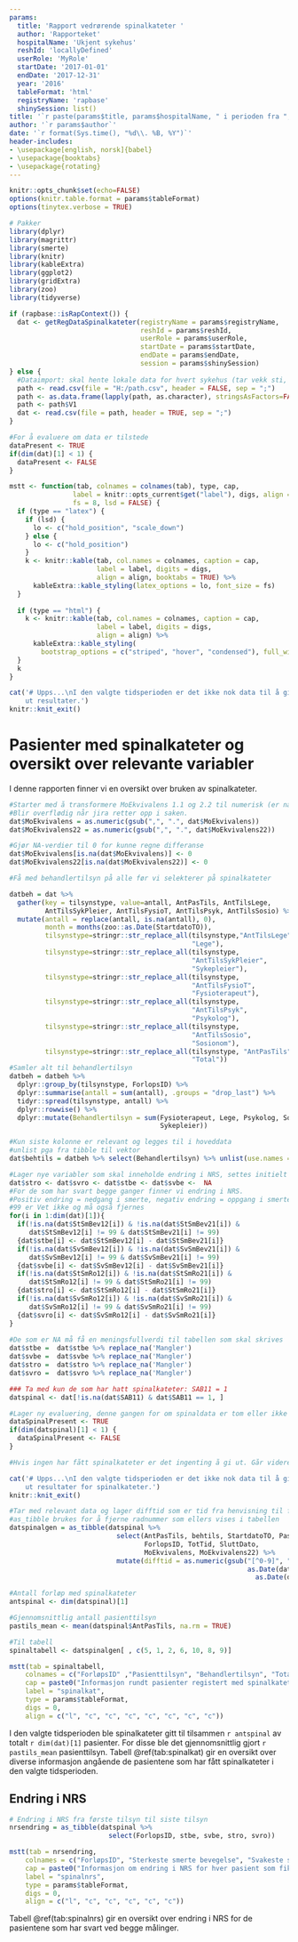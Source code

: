```yaml
---
params:
  title: 'Rapport vedrørende spinalkateter '
  author: 'Rapporteket'
  hospitalName: 'Ukjent sykehus'
  reshId: 'locallyDefined'
  userRole: 'MyRole'
  startDate: '2017-01-01'
  endDate: '2017-12-31'
  year: '2016'
  tableFormat: 'html'
  registryName: 'rapbase'
  shinySession: list()
title: '`r paste(params$title, params$hospitalName, " i perioden fra ", params$startDate, " til ", params$endDate)`'
author: '`r params$author`'
date: '`r format(Sys.time(), "%d\\. %B, %Y")`'
header-includes:
- \usepackage[english, norsk]{babel}
- \usepackage{booktabs}
- \usepackage{rotating}
---
```

```r
knitr::opts_chunk$set(echo=FALSE)
options(knitr.table.format = params$tableFormat)
options(tinytex.verbose = TRUE)

# Pakker
library(dplyr)
library(magrittr)
library(smerte)
library(knitr)
library(kableExtra)
library(ggplot2)
library(gridExtra)
library(zoo)
library(tidyverse)
```

```r

if (rapbase::isRapContext()) {
  dat <- getRegDataSpinalkateter(registryName = params$registryName,
                                 reshId = params$reshId,
                                 userRole = params$userRole,
                                 startDate = params$startDate,
                                 endDate = params$endDate,
                                 session = params$shinySession)
} else {
  #Dataimport: skal hente lokale data for hvert sykehus (tar vekk sti, og erstatter med lokal fil)
  path <- read.csv(file = "H:/path.csv", header = FALSE, sep = ";")
  path <- as.data.frame(lapply(path, as.character), stringsAsFactors=FALSE)
  path <- path$V1
  dat <- read.csv(file = path, header = TRUE, sep = ";")
}

#For å evaluere om data er tilstede
dataPresent <- TRUE
if(dim(dat)[1] < 1) {
  dataPresent <- FALSE
}
```

```r
mstt <- function(tab, colnames = colnames(tab), type, cap,
                label = knitr::opts_current$get("label"), digs, align = NULL,
                fs = 8, lsd = FALSE) {
  if (type == "latex") {
    if (lsd) {
      lo <- c("hold_position", "scale_down")
    } else {
      lo <- c("hold_position")
    }
    k <- knitr::kable(tab, col.names = colnames, caption = cap,
                      label = label, digits = digs,
                      align = align, booktabs = TRUE) %>% 
      kableExtra::kable_styling(latex_options = lo, font_size = fs)
  }
  
  if (type == "html") {
    k <- knitr::kable(tab, col.names = colnames, caption = cap,
                      label = label, digits = digs,
                      align = align) %>% 
      kableExtra::kable_styling(
        bootstrap_options = c("striped", "hover", "condensed"), full_width = F)
  }
  k
}
```


```r
cat('# Upps...\nI den valgte tidsperioden er det ikke nok data til å gi 
    ut resultater.')
knitr::knit_exit()

```

# Pasienter med spinalkateter og oversikt over relevante variabler

I denne rapporten finner vi en oversikt over bruken av spinalkateter.


```r

#Starter med å transformere MoEkvivalens 1.1 og 2.2 til numerisk (er nå character + kommadeling). 
#Blir overflødig når jira retter opp i saken.
dat$MoEkvivalens = as.numeric(gsub(",", ".", dat$MoEkvivalens))
dat$MoEkvivalens22 = as.numeric(gsub(",", ".", dat$MoEkvivalens22))

#Gjør NA-verdier til 0 for kunne regne differanse
dat$MoEkvivalens[is.na(dat$MoEkvivalens)] <- 0
dat$MoEkvivalens22[is.na(dat$MoEkvivalens22)] <- 0

#Få med behandlertilsyn på alle før vi selekterer på spinalkateter

datbeh = dat %>%
  gather(key = tilsynstype, value=antall, AntPasTils, AntTilsLege,
         AntTilsSykPleier, AntTilsFysioT, AntTilsPsyk, AntTilsSosio) %>%
  mutate(antall = replace(antall, is.na(antall), 0), 
         month = months(zoo::as.Date(StartdatoTO)),
         tilsynstype=stringr::str_replace_all(tilsynstype,"AntTilsLege",
                                              "Lege"),
         tilsynstype=stringr::str_replace_all(tilsynstype,
                                              "AntTilsSykPleier",
                                              "Sykepleier"), 
         tilsynstype=stringr::str_replace_all(tilsynstype,
                                              "AntTilsFysioT", 
                                              "Fysioterapeut"),
         tilsynstype=stringr::str_replace_all(tilsynstype,
                                              "AntTilsPsyk", 
                                              "Psykolog"),
         tilsynstype=stringr::str_replace_all(tilsynstype,
                                              "AntTilsSosio", 
                                              "Sosionom"),
         tilsynstype=stringr::str_replace_all(tilsynstype, "AntPasTils",
                                              "Total"))
#Samler alt til behandlertilsyn
datbeh = datbeh %>%
  dplyr::group_by(tilsynstype, ForlopsID) %>% 
  dplyr::summarise(antall = sum(antall), .groups = "drop_last") %>% 
  tidyr::spread(tilsynstype, antall) %>%
  dplyr::rowwise() %>% 
  dplyr::mutate(Behandlertilsyn = sum(Fysioterapeut, Lege, Psykolog, Sosionom, 
                                      Sykepleier))

#Kun siste kolonne er relevant og legges til i hoveddata 
#unlist pga fra tibble til vektor
dat$behtils = datbeh %>% select(Behandlertilsyn) %>% unlist(use.names = FALSE)

#Lager nye variabler som skal inneholde endring i NRS, settes initielt til NA
dat$stro <- dat$svro <- dat$stbe <- dat$svbe <-  NA
#For de som har svart begge ganger finner vi endring i NRS. 
#Positiv endring = nedgang i smerte, negativ endring = oppgang i smerte. 
#99 er Vet ikke og må også fjernes
for(i in 1:dim(dat)[1]){
  if(!is.na(dat$StSmBev12[i]) & !is.na(dat$StSmBev21[i]) & 
     dat$StSmBev12[i] != 99 & dat$StSmBev21[i] != 99)
  {dat$stbe[i] <- dat$StSmBev12[i] - dat$StSmBev21[i]}
  if(!is.na(dat$SvSmBev12[i]) & !is.na(dat$SvSmBev21[i]) &
     dat$SvSmBev12[i] != 99 & dat$SvSmBev21[i] != 99)
  {dat$svbe[i] <- dat$SvSmBev12[i] - dat$SvSmBev21[i]}
  if(!is.na(dat$StSmRo12[i]) & !is.na(dat$StSmRo21[i]) &
     dat$StSmRo12[i] != 99 & dat$StSmRo21[i] != 99)
  {dat$stro[i] <- dat$StSmRo12[i] - dat$StSmRo21[i]}
  if(!is.na(dat$SvSmRo12[i]) & !is.na(dat$SvSmRo21[i]) &
     dat$SvSmRo12[i] != 99 & dat$SvSmRo21[i] != 99)
  {dat$svro[i] <- dat$SvSmRo12[i] - dat$SvSmRo21[i]}
}
  
#De som er NA må få en meningsfullverdi til tabellen som skal skrives
dat$stbe =  dat$stbe %>% replace_na('Mangler')
dat$svbe =  dat$svbe %>% replace_na('Mangler')
dat$stro =  dat$stro %>% replace_na('Mangler')
dat$svro =  dat$svro %>% replace_na('Mangler')

### Ta med kun de som har hatt spinalkateter: SAB11 = 1
datspinal <- dat[!is.na(dat$SAB11) & dat$SAB11 == 1, ]

#Lager ny evaluering, denne gangen for om spinaldata er tom eller ikke
dataSpinalPresent <- TRUE
if(dim(datspinal)[1] < 1) {
  dataSpinalPresent <- FALSE
}
```

```r
#Hvis ingen har fått spinalkateter er det ingenting å gi ut. Går videre med denne istedet for eval=dataPresent.

cat('# Upps...\nI den valgte tidsperioden er det ikke nok data til å gi 
    ut resultater for spinalkateter.')
knitr::knit_exit()
```


```r

#Tar med relevant data og lager difftid som er tid fra henvisning til forløpets avslutning
#as_tibble brukes for å fjerne radnummer som ellers vises i tabellen
datspinalgen = as_tibble(datspinal %>%
                           select(AntPasTils, behtils, StartdatoTO, PasientID, 
                                  ForlopsID, TotTid, SluttDato, 
                                  MoEkvivalens, MoEkvivalens22) %>% 
                           mutate(difftid = as.numeric(gsub("[^0-9]", "", 
                                                            as.Date(datspinal$SluttDato) - 
                                                              as.Date(datspinal$StartdatoTO)))))

#Antall forløp med spinalkateter
antspinal <- dim(datspinal)[1]  

#Gjennomsnittlig antall pasienttilsyn
pastils_mean <- mean(datspinal$AntPasTils, na.rm = TRUE)

#Til tabell
spinaltabell <- datspinalgen[ , c(5, 1, 2, 6, 10, 8, 9)]

mstt(tab = spinaltabell, 
    colnames = c("ForløpsID" ,"Pasienttilsyn", "Behandlertilsyn", "Totaltid", "Følgetid", "MoEkv før", "MoEkv etter"),
    cap = paste0("Informasjon rundt pasienter registert med spinalkateter. Totaltid gir antall timer totalt brukt på tilsyn, mens følgetid gir antall dager fra henvisning til sluttføring. MoEkv før og MoEkv etter gir antall morfinekvivalenter henholdsvis ved innleggelse og ved utskrivelse."),
    label = "spinalkat",
    type = params$tableFormat,
    digs = 0,
    align = c("l", "c", "c", "c", "c", "c", "c", "c"))
```

I den valgte tidsperioden ble spinalkateter gitt til tilsammen `r antspinal` av totalt `r dim(dat)[1]` pasienter. For disse ble det gjennomsnittlig gjort `r pastils_mean` pasienttilsyn. Tabell \@ref(tab:spinalkat) gir en oversikt over diverse informasjon angående de pasientene som har fått spinalkateter i den valgte tidsperioden.

## Endring i NRS

```r

# Endring i NRS fra første tilsyn til siste tilsyn
nrsendring = as_tibble(datspinal %>%
                         select(ForlopsID, stbe, svbe, stro, svro))

mstt(tab = nrsendring, 
    colnames = c("ForløpsID", "Sterkeste smerte bevegelse", "Svakeste smerte bevegelse", "Sterkeste smerte ro", "Svakeste smerte ro"),
    cap = paste0("Informasjon om endring i NRS for hver pasient som fikk spinalkateter. En endring > 0 betyr nedgang i smerte fra første til siste måling, mens en endring < 0 betyr økning i smerte. 0 betyr ingen endring. 'Mangler' betyr at pasienten ikke har gitt NRS, enten ved første, siste eller begge målinger."),
    label = "spinalnrs",
    type = params$tableFormat,
    digs = 0,
    align = c("l", "c", "c", "c", "c", "c"))
```

Tabell \@ref(tab:spinalnrs) gir en oversikt over endring i NRS for de pasientene som har svart ved begge målinger.
